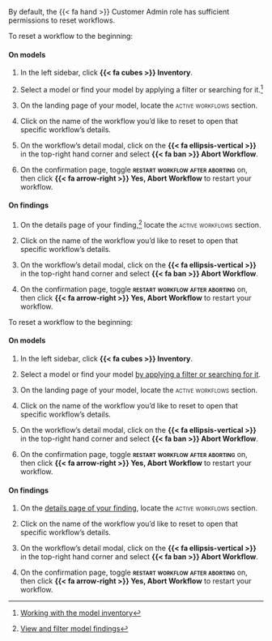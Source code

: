 :::: {.content-visible unless-format="revealjs"}
::: {.callout}
By default, the [{{< fa hand >}} Customer Admin]{.bubble} role has sufficient permissions to reset workflows.
:::

To reset a workflow to the beginning:

::: {.panel-tabset}

#### On models

1. In the left sidebar, click **{{< fa cubes >}} Inventory**.

1. Select a model or find your model by applying a filter or searching for it.^[[Working with the model inventory](/guide/model-inventory/working-with-model-inventory.qmd#search-filter-and-sort-models)]

1. On the landing page of your model, locate the [active workflows]{.smallcaps} section.

1. Click on the name of the workflow you'd like to reset to open that specific workflow's details.

1. On the workflow's detail modal, click on the **{{< fa ellipsis-vertical >}}** in the top-right hand corner and select **{{< fa ban >}} Abort Workflow**.

1. On the confirmation page, toggle **[restart workflow after aborting]{.smallcaps}** on, then click **{{< fa arrow-right >}} Yes, Abort Workflow** to restart your workflow.

#### On findings

1. On the details page of your finding,^[[View and filter model findings](/guide/model-validation/view-filter-model-findings.qmd#view-model-findings)] locate the [active workflows]{.smallcaps} section.

1. Click on the name of the workflow you'd like to reset to open that specific workflow's details.

1. On the workflow's detail modal, click on the **{{< fa ellipsis-vertical >}}** in the top-right hand corner and select **{{< fa ban >}} Abort Workflow**.

1. On the confirmation page, toggle **[restart workflow after aborting]{.smallcaps}** on, then click **{{< fa arrow-right >}} Yes, Abort Workflow** to restart your workflow.

:::


::::



:::: {.content-hidden unless-format="revealjs"}
To reset a workflow to the beginning:

#### On models

1. In the left sidebar, click **{{< fa cubes >}} Inventory**.

1. Select a model or find your model [by applying a filter or searching for it](/guide/model-inventory/working-with-model-inventory.qmd#search-filter-and-sort-models){target="_blank"}.
1. On the landing page of your model, locate the [active workflows]{.smallcaps} section.

1. Click on the name of the workflow you'd like to reset to open that specific workflow's details.

1. On the workflow's detail modal, click on the **{{< fa ellipsis-vertical >}}** in the top-right hand corner and select **{{< fa ban >}} Abort Workflow**.

1. On the confirmation page, toggle **[restart workflow after aborting]{.smallcaps}** on, then click **{{< fa arrow-right >}} Yes, Abort Workflow** to restart your workflow.

#### On findings

1. On the [details page of your finding](/guide/model-validation/view-filter-model-findings.qmd#view-model-findings){target="_blank"}, locate the [active workflows]{.smallcaps} section.

1. Click on the name of the workflow you'd like to reset to open that specific workflow's details.

1. On the workflow's detail modal, click on the **{{< fa ellipsis-vertical >}}** in the top-right hand corner and select **{{< fa ban >}} Abort Workflow**.

1. On the confirmation page, toggle **[restart workflow after aborting]{.smallcaps}** on, then click **{{< fa arrow-right >}} Yes, Abort Workflow** to restart your workflow.

::::